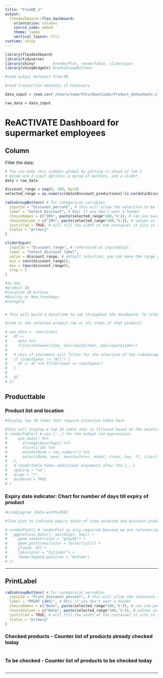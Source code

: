 ```yaml
---
title: "FlexDB_1"
output: 
  flexdashboard::flex_dashboard:
    orientation: columns
    source_code: embed
    theme: lumen
    vertical_layout: fill
runtime: shiny
---
```


```r
library(flexdashboard)
library(tidyverse)
library(shiny)        #renderPlot, renderTable, sliderInput
library(shinyWidgets) #radioGroupButtons

```

```r

#read output datasets from DB

#read transaction datasets if necessary 

data_input = read.csv('/Users/samarthts/Downloads/Product_datasheets.xlsx - DB_output.csv')

raw_data = data_input
```


ReACTIVATE Dashboard for supermarket employees
=====================================
Column {.sidebar data-width=200} 
-------------------------------------
Filter the data:

```r
# You can make this sidebar global by putting it ahead of Tab 1
# below are 2 input options: a gorup of buttons, and a slider
data = raw_data

discount_range = seq(0, 100, by=5)
selected_range = as.numeric(data$Discount_predictions[!is.na(data$Discount_predictions)])

radioGroupButtons( # for categorical variables
  inputId = "Discount_percent", # this will allow the selection to be referenced as input$cyl
  label = "Select Discount", # NULL if you don't want a header
  choiceNames = c("20%", paste(selected_range*100,'%')), # can use paste, etc to make nicer display
  choiceValues = c("20%", paste(selected_range*100,'%')), # values in the data, need to line up with above
  justified = TRUE, # will fill the width of the container it sits in (sidebar)
  status = "primary"
)

sliderInput(
  inputId = "Discount_range", # referenced as input$displ
  label = "Select discount label",
  value = discount_range, # default selection, you can move the range around
  min = (min(discount_range)),
  max = (max(discount_range)),
  step = 5
)

#to dos
#product ID 
#location ID buttons
#Quality or Num_freshdays
#category


# This will build a dataframe to use throughout the dashboard. To reference this dataframe, you will need to be in some reactive element ex: renderText({nrow(use_data())}). This is essentially a function and so you will need to use parentheses at the end like this: use_data()

#item is the selected product row or all items of that product? 

# use_data <- reactive({
#   df <-
#     data %>%
#     filter(between(item, min(input$item), max(input$item)))
#   
#   # this if statement will filter for the selection of the radioGroupButtons
#   if (input$year != "All") {
#     df <- df %>% filter(year == input$year)
#   }
#   
#   df
# })

```

Producttable {data-width=350}
-----------------------------------------------------------------------

### Product list and location

```r
#display top 10 items that require attention table here

#this will display a top 10 table that is filtered based on the selections above
# renderTable({ # use {...} for the output (an expression)
#     use_data() %>%
#       arrange(desc(hwy)) %>%
#       slice(1:10) %>%
#       mutate(Rank = row_number()) %>%
#       select(Rank, year, manufacturer, model, trans, hwy, fl, class)
#   },
#   # renderTable takes additional arguments after the {...}
#   spacing = "xs",
#   align = "l",
#   bordered = TRUE
# )

```


### Expiry date indicator: Chart for number of days till expiry of product

```r

#LineDiagram {data-width=250}

#line plot to indicate expiry dates of item selected and discount predictions for that item or previous sales with discount to give employee some idea on deciding discount

# renderPlot({ # renderPlot is only required becuase we are referencing someting reactive: use_data(). Otherwise we could just use ggplot(raw_data,...)
#   ggplot(use_data(), aes(displ, hwy)) +
#     geom_smooth(color = "grey65") +
#     geom_point(aes(color = factor(cyl))) +
#     ylim(0, 45) +
#     labs(color = "Cylinder") +
#     theme(legend.position = "bottom")
# })

```
-----------------------------------------------------------------------


PrintLabel {data-width=150} 
-----------------------------------------------------------------------

```r

radioGroupButtons( # for categorical variables
  inputId = "Print_Discount_percent", # this will allow the selection to be referenced as input$cyl
  label = "PRINT LABEL", # NULL if you don't want a header
  choiceNames = c("None", paste(selected_range*100,'%')), # can use paste, etc to make nicer display
  choiceValues = c("None", paste(selected_range*100,'%')), # values in the data, need to line up with above
  justified = TRUE, # will fill the width of the container it sits in (sidebar)
  status = "primary"
)
```

### Checked products - Counter list of products already checked today

```r

```


### To be checked -  Counter list of products to be checked today

```r

```

-----------------------------------------------------------------------
